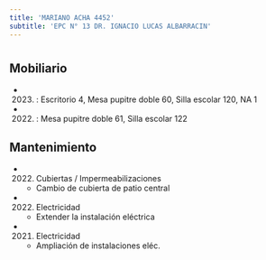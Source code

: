 ```yaml
---
title: 'MARIANO ACHA 4452'
subtitle: 'EPC N° 13 DR. IGNACIO LUCAS ALBARRACIN'
---
```


#


## Mobiliario

*  (2023) : Escritorio 4, Mesa pupitre doble 60, Silla escolar 120, NA 1 

*  (2022) : Mesa pupitre doble 61, Silla escolar 122 





## Mantenimiento

*  (2022) Cubiertas / Impermeabilizaciones 
    + Cambio de cubierta de patio central

*  (2022) Electricidad 
    + Extender la instalación eléctrica

*  (2021) Electricidad 
    + Ampliación de instalaciones eléc.



